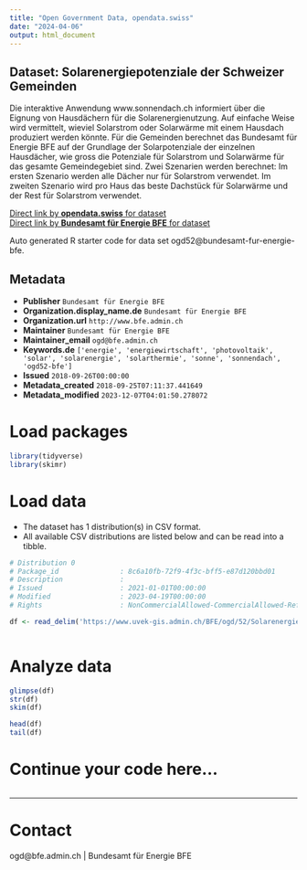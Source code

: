 ```yaml
---
title: "Open Government Data, opendata.swiss"
date: "2024-04-06"
output: html_document
---
```


## Dataset: Solarenergiepotenziale der Schweizer Gemeinden

Die interaktive Anwendung www.sonnendach.ch informiert über die Eignung von Hausdächern für die Solarenergienutzung. Auf einfache Weise wird vermittelt, wieviel Solarstrom oder Solarwärme mit einem Hausdach produziert werden könnte.
Für die Gemeinden berechnet das Bundesamt für Energie BFE auf der Grundlage der Solarpotenziale der einzelnen Hausdächer, wie gross die Potenziale für Solarstrom und Solarwärme für das gesamte Gemeindegebiet sind. Zwei Szenarien werden berechnet: Im ersten Szenario werden alle Dächer nur für Solarstrom verwendet. Im zweiten Szenario wird pro Haus das beste Dachstück für Solarwärme und der Rest für Solarstrom verwendet.

[Direct link by **opendata.swiss** for dataset](https://opendata.swiss/de/dataset/solarenergiepotenziale-der-schweizer-gemeinden)<br>
[Direct link by **Bundesamt für Energie BFE** for dataset](https://www.bfe.admin.ch/ogd52)

Auto generated R starter code for data set ogd52@bundesamt-fur-energie-bfe.

## Metadata

- **Publisher** `Bundesamt für Energie BFE`
- **Organization.display_name.de** `Bundesamt für Energie BFE`
- **Organization.url** `http://www.bfe.admin.ch`
- **Maintainer** `Bundesamt für Energie BFE`
- **Maintainer_email** `ogd@bfe.admin.ch`
- **Keywords.de** `['energie', 'energiewirtschaft', 'photovoltaik', 'solar', 'solarenergie', 'solarthermie', 'sonne', 'sonnendach', 'ogd52-bfe']`
- **Issued** `2018-09-26T00:00:00`
- **Metadata_created** `2018-09-25T07:11:37.441649`
- **Metadata_modified** `2023-12-07T04:01:50.278072`


# Load packages

```r

library(tidyverse)
library(skimr)

```

# Load data

-   The dataset has 1 distribution(s) in CSV format.
-   All available CSV distributions are listed below and can be read into a tibble.

```r

# Distribution 0
# Package_id               : 8c6a10fb-72f9-4f3c-bff5-e87d120bbd01
# Description              : 
# Issued                   : 2021-01-01T00:00:00
# Modified                 : 2023-04-19T00:00:00
# Rights                   : NonCommercialAllowed-CommercialAllowed-ReferenceRequired

df <- read_delim('https://www.uvek-gis.admin.ch/BFE/ogd/52/Solarenergiepotenziale_Gemeinden_Daecher_und_Fassaden.csv')



```

# Analyze data

```r

glimpse(df)
str(df)
skim(df)

head(df)
tail(df)

```

# Continue your code here...

```r

```

------------------------------------------------------------------------

# Contact

ogd@bfe.admin.ch | Bundesamt für Energie BFE
